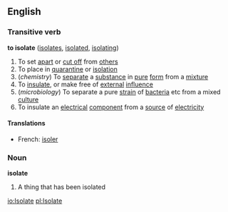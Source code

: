 ==English==

===Transitive verb===
'''to isolate'''  ([[isolates]], [[isolated]], [[isolating]])
#To set [[apart]] or [[cut off]] from [[others]]
#To place in [[quarantine]] or [[isolation]]
#(''chemistry'') To [[separate]] a [[substance]] in [[pure]] [[form]] from a [[mixture]]
#To [[insulate]], or make free of [[external]] [[influence]]
#(''microbiology'') To separate a pure [[strain]] of [[bacteria]] etc from a mixed [[culture]]
#To insulate an [[electrical]] [[component]] from a [[source]] of [[electricity]]
====Translations====
*French: [[isoler]]

===Noun===
'''isolate'''
#A thing that has been isolated

[[io:Isolate]]
[[pl:Isolate]]